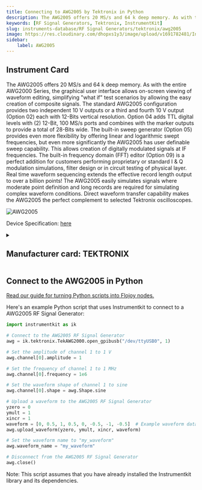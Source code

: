 ```yaml
---
title: Connecting to AWG2005 by Tektronix in Python
description: The AWG2005 offers 20 MS/s and 64 k deep memory. As with the entire AWG2000 Series, the graphical user interface allows on-screen viewing of waveform editing, simplifying "what if" test scenarios by allowing the easy creation of composite signals. The standard AWG2005 configuration provides two independent 10 V outputs or a third and fourth 10 V output (Option 02) each with 12-Bits vertical resolution. Option 04 adds TTL digital levels with (2) 12-Bit, 100 MS/s ports and combines with the marker outputs to provide a total of 28-Bits wide. The built-in sweep generator (Option 05) provides even more flexibility by offering linear and logarithmic swept frequencies, but even more significantly the AWG2005 has user definable sweep capability. This allows creation of digitally modulated signals at IF frequencies. The built-in frequency domain (FFT) editor (Option 09) is a perfect addition for customers performing proprietary or standard I & Q modulation simulations, filter design or in circuit testing of physical layer. Real time waveform sequencing extends the effective record length output to over a billion points! The AWG2005 easily simulates signals where moderate point definition and long records are required for simulating complex waveform conditions. Direct waveform transfer capability makes the AWG2005 the perfect complement to selected Tektronix oscilloscopes.
keywords: [RF Signal Generators, Tektronix, InstrumentKit] 
slug: instruments-database/RF Signal Generators/tektronix/awg2005 
image: https://res.cloudinary.com/dhopxs1y3/image/upload/v1691782481/Instruments/RF%20Signal%20Generator/AWG2005/AWG2005.jpg
sidebar:
    label: AWG2005 
---
```



## Instrument Card

The AWG2005 offers 20 MS/s and 64 k deep memory. As with the entire AWG2000 Series, the graphical user interface allows on-screen viewing of waveform editing, simplifying "what if" test scenarios by allowing the easy creation of composite signals. The standard AWG2005 configuration provides two independent 10 V outputs or a third and fourth 10 V output (Option 02) each with 12-Bits vertical resolution. Option 04 adds TTL digital levels with (2) 12-Bit, 100 MS/s ports and combines with the marker outputs to provide a total of 28-Bits wide. The built-in sweep generator (Option 05) provides even more flexibility by offering linear and logarithmic swept frequencies, but even more significantly the AWG2005 has user definable sweep capability. This allows creation of digitally modulated signals at IF frequencies. The built-in frequency domain (FFT) editor (Option 09) is a perfect addition for customers performing proprietary or standard I & Q modulation simulations, filter design or in circuit testing of physical layer. Real time waveform sequencing extends the effective record length output to over a billion points! The AWG2005 easily simulates signals where moderate point definition and long records are required for simulating complex waveform conditions. Direct waveform transfer capability makes the AWG2005 the perfect complement to selected Tektronix oscilloscopes.

![AWG2005](https://res.cloudinary.com/dhopxs1y3/image/upload/v1691782481/Instruments/RF%20Signal%20Generator/AWG2005/AWG2005.jpg)

Device Specification: [here](https://download.tek.com/datasheet/76W_10020_2_1.pdf)

<details style={{ marginTop: "15px"}}>
<summary><h2 style={{display:'inline'}}>Manufacturer card: TEKTRONIX</h2></summary>

![TEKTRONIX](https://res.cloudinary.com/dhopxs1y3/image/upload/v1692806108/Instruments/Vendor%20Logos/Tektronix.png)

Tektronix, Inc., historically widely known as Tek, is an American company best known for manufacturing test and measurement devices such as [oscilloscopes](https://en.wikipedia.org/wiki/Oscilloscope), [logic analyzers](https://en.wikipedia.org/wiki/Logic_analyzer), and video and mobile test protocol equipment.

- Headquarters: USA
- Yearly Revenue (millions, USD): 5800
- Vendor Website: [here](https://www.tek.com/en)

</details>


<FeaturedInstrumentVideo category="RF_SIGNAL_GENERATORS" />

## Connect to the AWG2005 in Python

[Read our guide for turning Python scripts into Flojoy nodes.](https://docs.flojoy.ai/contribution/blocks/custom-flojoy-block/)



<Tabs>
<TabItem value="Flojoy" label="Flojoy" className="flojoy-instrument-tabs">

<SectionsCard category="RF_SIGNAL_GENERATORS" manufacturer="Tektronix"></SectionsCard>

</TabItem>
<TabItem value="InstrumentKit" label="InstrumentKit">

Here's an example Python script that uses Instrumentkit to connect to a AWG2005 RF Signal Generator:

```python
import instrumentkit as ik

# Connect to the AWG2005 RF Signal Generator
awg = ik.tektronix.TekAWG2000.open_gpibusb("/dev/ttyUSB0", 1)

# Set the amplitude of channel 1 to 1 V
awg.channel[0].amplitude = 1

# Set the frequency of channel 1 to 1 MHz
awg.channel[0].frequency = 1e6

# Set the waveform shape of channel 1 to sine
awg.channel[0].shape = awg.Shape.sine

# Upload a waveform to the AWG2005 RF Signal Generator
yzero = 0
ymult = 1
xincr = 1
waveform = [0, 0.5, 1, 0.5, 0, -0.5, -1, -0.5]  # Example waveform data
awg.upload_waveform(yzero, ymult, xincr, waveform)

# Set the waveform name to "my_waveform"
awg.waveform_name = "my_waveform"

# Disconnect from the AWG2005 RF Signal Generator
awg.close()
```

Note: This script assumes that you have already installed the Instrumentkit library and its dependencies.

</TabItem>
</Tabs>